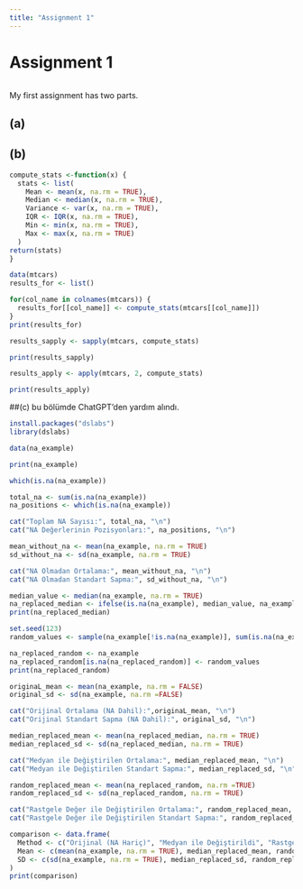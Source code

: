 ```yaml
---
title: "Assignment 1"
---
```


# Assignment 1

```r

```

My first assignment has two parts.

## (a)


## (b)
```r

compute_stats <-function(x) {
  stats <- list(
    Mean <- mean(x, na.rm = TRUE),
    Median <- median(x, na.rm = TRUE),
    Variance <- var(x, na.rm = TRUE),
    IQR <- IQR(x, na.rm = TRUE), 
    Min <- min(x, na.rm = TRUE),
    Max <- max(x, na.rm = TRUE)
  )
return(stats)
}

```


```r
data(mtcars)
results_for <- list()

for(col_name in colnames(mtcars)) {
  results_for[[col_name]] <- compute_stats(mtcars[[col_name]])
}
print(results_for)
```


```r
results_sapply <- sapply(mtcars, compute_stats)

print(results_sapply)
```

```r
results_apply <- apply(mtcars, 2, compute_stats)

print(results_apply)

```

##(c) bu bölümde ChatGPT'den yardım alındı.
```r


install.packages("dslabs")
library(dslabs)

data(na_example)

print(na_example)

which(is.na(na_example))
```

```r

total_na <- sum(is.na(na_example))
na_positions <- which(is.na(na_example))

cat("Toplam NA Sayısı:", total_na, "\n")
cat("NA Değerlerinin Pozisyonları:", na_positions, "\n")
```

```r
mean_without_na <- mean(na_example, na.rm = TRUE)
sd_without_na <- sd(na_example, na.rm = TRUE)

cat("NA Olmadan Ortalama:", mean_without_na, "\n")
cat("NA Olmadan Standart Sapma:", sd_without_na, "\n")
```

```r
median_value <- median(na_example, na.rm = TRUE)
na_replaced_median <- ifelse(is.na(na_example), median_value, na_example)
print(na_replaced_median)

```

```r
set.seed(123) 
random_values <- sample(na_example[!is.na(na_example)], sum(is.na(na_example)), replace = TRUE)

na_replaced_random <- na_example
na_replaced_random[is.na(na_replaced_random)] <- random_values
print(na_replaced_random)
```

```r
originaL_mean <- mean(na_example, na.rm = FALSE)
original_sd <- sd(na_example, na.rm =FALSE)

cat("Orijinal Ortalama (NA Dahil):",originaL_mean, "\n")
cat("Orijinal Standart Sapma (NA Dahil):", original_sd, "\n")
```

```r
median_replaced_mean <- mean(na_replaced_median, na.rm = TRUE)
median_replaced_sd <- sd(na_replaced_median, na.rm = TRUE)

cat("Medyan ile Değiştirilen Ortalama:", median_replaced_mean, "\n")
cat("Medyan ile Değiştirilen Standart Sapma:", median_replaced_sd, "\n")
```

```r
random_replaced_mean <- mean(na_replaced_random, na.rm =TRUE)
random_replaced_sd <- sd(na_replaced_random, na.rm = TRUE)

cat("Rastgele Değer ile Değiştirilen Ortalama:", random_replaced_mean, "\n")
cat("Rastgele Değer ile Değiştirilen Standart Sapma:", random_replaced_sd, "\n")
```

```r
comparison <- data.frame(
  Method <- c("Orijinal (NA Hariç)", "Medyan ile Değiştirildi", "Rastgele Değer ile Değiştirildi"),
  Mean <- c(mean(na_example, na.rm = TRUE), median_replaced_mean, random_replaced_mean),
  SD <- c(sd(na_example, na.rm = TRUE), median_replaced_sd, random_replaced_sd)
)
print(comparison)
```

